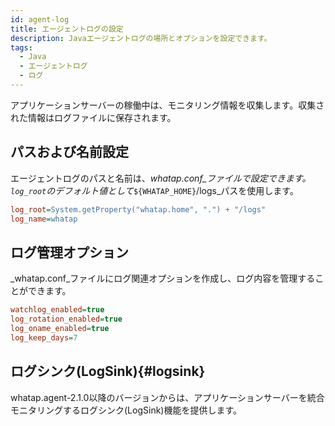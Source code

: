 ```yaml
---
id: agent-log
title: エージェントログの設定
description: Javaエージェントログの場所とオプションを設定できます。
tags:
  - Java
  - エージェントログ
  - ログ
---
```


アプリケーションサーバーの稼働中は、モニタリング情報を収集します。収集された情報はログファイルに保存されます。

## パスおよび名前設定

エージェントログのパスと名前は、_whatap.conf_ファイルで設定できます。`log_root`のデフォルト値として_`${WHATAP_HOME}`/logs_パスを使用します。

```ini title='whatap.conf'
log_root=System.getProperty("whatap.home", ".") + "/logs"
log_name=whatap
```

## ログ管理オプション

_whatap.conf_ファイルにログ関連オプションを作成し、ログ内容を管理することができます。

```ini title='whatap.conf'
watchlog_enabled=true
log_rotation_enabled=true
log_oname_enabled=true
log_keep_days=7
```


<Javaagentloglist />  

## ログシンク(LogSink){#logsink}

whatap.agent-2.1.0以降のバージョンからは、アプリケーションサーバーを統合モニタリングするログシンク(LogSink)機能を提供します。


<Javalogsink />  
